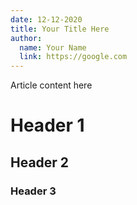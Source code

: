```yaml
---
date: 12-12-2020
title: Your Title Here
author:
  name: Your Name
  link: https://google.com
---
```


Article content here

# Header 1

## Header 2

### Header 3

<!-- generate chart for a specific question -->

<Chart id="profile-q-0" pie title={false} />
